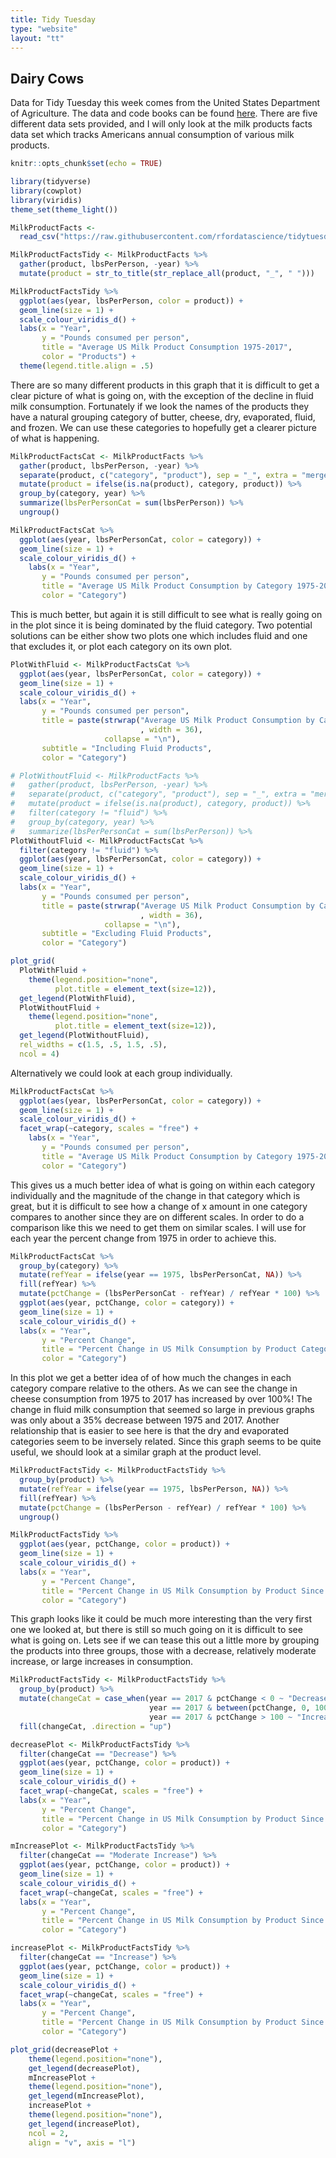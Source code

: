 ```yaml
---
title: Tidy Tuesday
type: "website"
layout: "tt"
---
```

## Dairy Cows

Data for Tidy Tuesday this week comes from the United States Department of Agriculture. The data and code books can be found <a href="https://github.com/rfordatascience/tidytuesday/tree/master/data/2019/2019-01-29">here</a>. There are five different data sets provided, and I will only look at the milk products facts data set which tracks Americans annual consumption of various milk products. 

```r
knitr::opts_chunk$set(echo = TRUE)
```

```r
library(tidyverse)
library(cowplot)
library(viridis)
theme_set(theme_light())

MilkProductFacts <- 
  read_csv("https://raw.githubusercontent.com/rfordatascience/tidytuesday/master/data/2019/2019-01-29/milk_products_facts.csv")
```

```r
MilkProductFactsTidy <- MilkProductFacts %>% 
  gather(product, lbsPerPerson, -year) %>%
  mutate(product = str_to_title(str_replace_all(product, "_", " ")))

MilkProductFactsTidy %>% 
  ggplot(aes(year, lbsPerPerson, color = product)) +
  geom_line(size = 1) +
  scale_colour_viridis_d() + 
  labs(x = "Year",
       y = "Pounds consumed per person",
       title = "Average US Milk Product Consumption 1975-2017",
       color = "Products") +
  theme(legend.title.align = .5)
```

There are so many different products in this graph that it is difficult to get a clear picture of what is going on, with the exception of the decline in fluid milk consumption. Fortunately if we look the names of the products they have a natural grouping category of butter, cheese, dry, evaporated, fluid, and frozen. We can use these categories to hopefully get a clearer picture of what is happening.

```r
MilkProductFactsCat <- MilkProductFacts %>% 
  gather(product, lbsPerPerson, -year) %>%
  separate(product, c("category", "product"), sep = "_", extra = "merge", fill = "right") %>%
  mutate(product = ifelse(is.na(product), category, product)) %>% 
  group_by(category, year) %>% 
  summarize(lbsPerPersonCat = sum(lbsPerPerson)) %>% 
  ungroup()

MilkProductFactsCat %>% 
  ggplot(aes(year, lbsPerPersonCat, color = category)) +
  geom_line(size = 1) +
  scale_colour_viridis_d() + 
    labs(x = "Year",
       y = "Pounds consumed per person",
       title = "Average US Milk Product Consumption by Category 1975-2017",
       color = "Category")
```

This is much better, but again it is still difficult to see what is really going on in the plot since it is being dominated by the fluid category. Two potential solutions can be either show two plots one which includes fluid and one that excludes it, or plot each category on its own plot. 

```r
PlotWithFluid <- MilkProductFactsCat %>% 
  ggplot(aes(year, lbsPerPersonCat, color = category)) +
  geom_line(size = 1) +
  scale_colour_viridis_d() +
  labs(x = "Year",
       y = "Pounds consumed per person",
       title = paste(strwrap("Average US Milk Product Consumption by Category 1975-2017"
                             , width = 36), 
                     collapse = "\n"),
       subtitle = "Including Fluid Products",
       color = "Category")

# PlotWithoutFluid <- MilkProductFacts %>% 
#   gather(product, lbsPerPerson, -year) %>%
#   separate(product, c("category", "product"), sep = "_", extra = "merge", fill = "right") %>%
#   mutate(product = ifelse(is.na(product), category, product)) %>%
#   filter(category != "fluid") %>% 
#   group_by(category, year) %>% 
#   summarize(lbsPerPersonCat = sum(lbsPerPerson)) %>% 
PlotWithoutFluid <- MilkProductFactsCat %>% 
  filter(category != "fluid") %>% 
  ggplot(aes(year, lbsPerPersonCat, color = category)) +
  geom_line(size = 1) +
  scale_colour_viridis_d() + 
  labs(x = "Year",
       y = "Pounds consumed per person",
       title = paste(strwrap("Average US Milk Product Consumption by Category 1975-2017"
                             , width = 36), 
                     collapse = "\n"),
       subtitle = "Excluding Fluid Products",
       color = "Category")

plot_grid(
  PlotWithFluid + 
    theme(legend.position="none", 
          plot.title = element_text(size=12)),
  get_legend(PlotWithFluid),
  PlotWithoutFluid + 
    theme(legend.position="none", 
          plot.title = element_text(size=12)),
  get_legend(PlotWithoutFluid),
  rel_widths = c(1.5, .5, 1.5, .5),
  ncol = 4)
```

Alternatively we could look at each group individually.
```r
MilkProductFactsCat %>% 
  ggplot(aes(year, lbsPerPersonCat, color = category)) +
  geom_line(size = 1) +
  scale_colour_viridis_d() +
  facet_wrap(~category, scales = "free") + 
    labs(x = "Year",
       y = "Pounds consumed per person",
       title = "Average US Milk Product Consumption by Category 1975-2017",
       color = "Category")
```

This gives us a much better idea of what is going on within each category individually and the magnitude of the change in that category which is great, but it is difficult to see how a change of x amount in one category compares to another since they are on different scales. In order to do a comparison like this we need to get them on similar scales. I will use for each year the percent change from 1975 in order to achieve this.

```r
MilkProductFactsCat %>% 
  group_by(category) %>% 
  mutate(refYear = ifelse(year == 1975, lbsPerPersonCat, NA)) %>% 
  fill(refYear) %>%
  mutate(pctChange = (lbsPerPersonCat - refYear) / refYear * 100) %>%
  ggplot(aes(year, pctChange, color = category)) + 
  geom_line(size = 1) +
  scale_colour_viridis_d() + 
  labs(x = "Year",
       y = "Percent Change",
       title = "Percent Change in US Milk Consumption by Product Category Since 1975-2017",
       color = "Category")
```

In this plot we get a better idea of of how much the changes in each category compare relative to the others. As we can see the change in cheese consumption from 1975 to 2017 has increased by over 100%! The change in fluid milk consumption that seemed so large in previous graphs was only about a 35% decrease between 1975 and 2017. Another relationship that is easier to see here is that the dry and evaporated categories seem to be inversely related. Since this graph seems to be quite useful, we should look at a similar graph at the product level. 

```r
MilkProductFactsTidy <- MilkProductFactsTidy %>% 
  group_by(product) %>% 
  mutate(refYear = ifelse(year == 1975, lbsPerPerson, NA)) %>% 
  fill(refYear) %>%
  mutate(pctChange = (lbsPerPerson - refYear) / refYear * 100) %>% 
  ungroup()

MilkProductFactsTidy %>% 
  ggplot(aes(year, pctChange, color = product)) + 
  geom_line(size = 1) +
  scale_colour_viridis_d() + 
  labs(x = "Year",
       y = "Percent Change",
       title = "Percent Change in US Milk Consumption by Product Since 1975-2017",
       color = "Category")
```
This graph looks like it could be much more interesting than the very first one we looked at, but there is still so much going on it is difficult to see what is going on. Lets see if we can tease this out a little more by grouping the products into three groups, those with a decrease, relatively moderate increase, or large increases in consumption. 

```r
MilkProductFactsTidy <- MilkProductFactsTidy %>%
  group_by(product) %>% 
  mutate(changeCat = case_when(year == 2017 & pctChange < 0 ~ "Decrease",
                               year == 2017 & between(pctChange, 0, 100) ~ "Moderate Increase",
                               year == 2017 & pctChange > 100 ~ "Increase")) %>% 
  fill(changeCat, .direction = "up")

decreasePlot <- MilkProductFactsTidy %>% 
  filter(changeCat == "Decrease") %>% 
  ggplot(aes(year, pctChange, color = product)) + 
  geom_line(size = 1) +
  scale_colour_viridis_d() + 
  facet_wrap(~changeCat, scales = "free") + 
  labs(x = "Year",
       y = "Percent Change",
       title = "Percent Change in US Milk Consumption by Product Since 1975-2017",
       color = "Category")

mIncreasePlot <- MilkProductFactsTidy %>% 
  filter(changeCat == "Moderate Increase") %>% 
  ggplot(aes(year, pctChange, color = product)) + 
  geom_line(size = 1) +
  scale_colour_viridis_d() + 
  facet_wrap(~changeCat, scales = "free") + 
  labs(x = "Year",
       y = "Percent Change",
       title = "Percent Change in US Milk Consumption by Product Since 1975-2017",
       color = "Category")

increasePlot <- MilkProductFactsTidy %>% 
  filter(changeCat == "Increase") %>% 
  ggplot(aes(year, pctChange, color = product)) + 
  geom_line(size = 1) +
  scale_colour_viridis_d() + 
  facet_wrap(~changeCat, scales = "free") + 
  labs(x = "Year",
       y = "Percent Change",
       title = "Percent Change in US Milk Consumption by Product Since 1975-2017",
       color = "Category")

plot_grid(decreasePlot + 
    theme(legend.position="none"), 
    get_legend(decreasePlot),
    mIncreasePlot + 
    theme(legend.position="none"), 
    get_legend(mIncreasePlot), 
    increasePlot + 
    theme(legend.position="none"), 
    get_legend(increasePlot), 
    ncol = 2, 
    align = "v", axis = "l")
```
